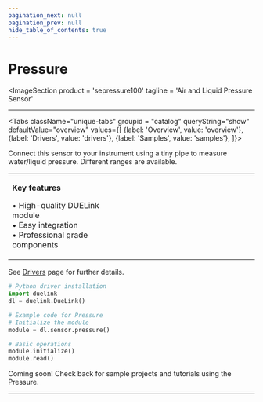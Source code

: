 ```yaml
---
pagination_next: null
pagination_prev: null
hide_table_of_contents: true
---
```



# Pressure

<ImageSection
    product = 'sepressure100'
    tagline = 'Air and Liquid Pressure Sensor'
></ImageSection>

---

<Tabs className="unique-tabs" groupid = "catalog" queryString="show" defaultValue="overview"
  values={[
    {label: 'Overview', value: 'overview'},
    {label: 'Drivers', value: 'drivers'},
    {label: 'Samples', value: 'samples'},
  ]}>

<TabItem value="overview">

Connect this sensor to your instrument using a tiny pipe to measure water/liquid pressure. Different ranges are available.

<table><td width='50%'>

**Key features**

• High-quality DUELink module<br/>
• Easy integration<br/>
• Professional grade components<br/>

</td><td width='50%'>



</td></table>

</TabItem>

<TabItem value="drivers">

See [Drivers](../../engine/drivers) page for further details.

```python
# Python driver installation
import duelink
dl = duelink.DueLink()

# Example code for Pressure
# Initialize the module
module = dl.sensor.pressure()

# Basic operations
module.initialize()
module.read()
```

</TabItem>

<TabItem value="samples">

Coming soon! Check back for sample projects and tutorials using the Pressure.

</TabItem>

</Tabs>

---

<OrderSection
    product = "DUELink Pressure B"
    partnumber = "GDL-SEPRESSURE100-B"
    price = "$19.99"
/>
